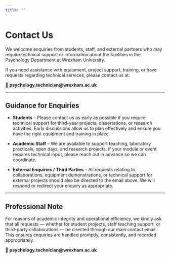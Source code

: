 ```yaml
---
title: ""
---
```


# Contact Us

We welcome enquiries from students, staff, and external partners who may require technical support or information about the facilities in the Psychology Department at Wrexham University.  

If you need assistance with equipment, project support, training, or have requests regarding technical services, please contact us at:  

📧 **psychology.technician@wrexham.ac.uk**

---

## Guidance for Enquiries

- **Students** – Please contact us as early as possible if you require technical support for third-year projects, dissertations, or research activities. Early discussions allow us to plan effectively and ensure you have the right equipment and training in place.  

- **Academic Staff** – We are available to support teaching, laboratory practicals, open days, and research projects. If your module or event requires technical input, please reach out in advance so we can coordinate.  

- **External Enquiries / Third Parties** – All requests relating to collaborations, equipment demonstrations, or technical support for external projects should also be directed to the email above. We will respond or redirect your enquiry as appropriate.  

---

## Professional Note

For reasons of academic integrity and operational efficiency, we kindly ask that all requests — whether for student projects, staff teaching support, or third-party collaborations — be directed through our main contact email. This ensures enquiries are handled promptly, consistently, and recorded appropriately.  

📧 **psychology.technician@wrexham.ac.uk**
